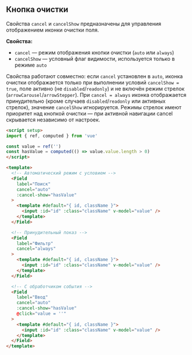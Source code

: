 ## Кнопка очистки

Свойства `cancel` и `cancelShow` предназначены для управления отображением иконки очистки поля.

**Свойства:**

- `cancel` — режим отображения кнопки очистки (`auto` или `always`)
- `cancelShow` — условный флаг видимости, используется только в режиме `auto`

Свойства работают совместно: если `cancel` установлен в `auto`, иконка очистки отображается только при выполнении условий `cancelShow = true`, поле активно (не `disabled`/`readonly`) и не включён режим стрелок (`arrowCarousel`/`arrowStepper`). При `cancel = always` иконка отображается принудительно (кроме случаев `disabled`/`readonly` или активных стрелок), значение `cancelShow` игнорируется. Режимы стрелок имеют приоритет над кнопкой очистки — при активной навигации cancel скрывается независимо от настроек.

```html
<script setup>
import { ref, computed } from 'vue'

const value = ref('')
const hasValue = computed(() => value.value.length > 0)
</script>

<template>
  <!-- Автоматический режим с условием -->
  <Field
    label="Поиск"
    cancel="auto"
    :cancel-show="hasValue"
  >
    <template #default="{ id, className }">
      <input :id="id" :class="className" v-model="value" />
    </template>
  </Field>

  <!-- Принудительный показ -->
  <Field
    label="Фильтр"
    cancel="always"
  >
    <template #default="{ id, className }">
      <input :id="id" :class="className" v-model="value" />
    </template>
  </Field>

  <!-- С обработчиком события -->
  <Field
    label="Ввод"
    cancel="auto"
    :cancel-show="hasValue"
    @click="value = ''"
  >
    <template #default="{ id, className }">
      <input :id="id" :class="className" v-model="value" />
    </template>
  </Field>
</template>
```
